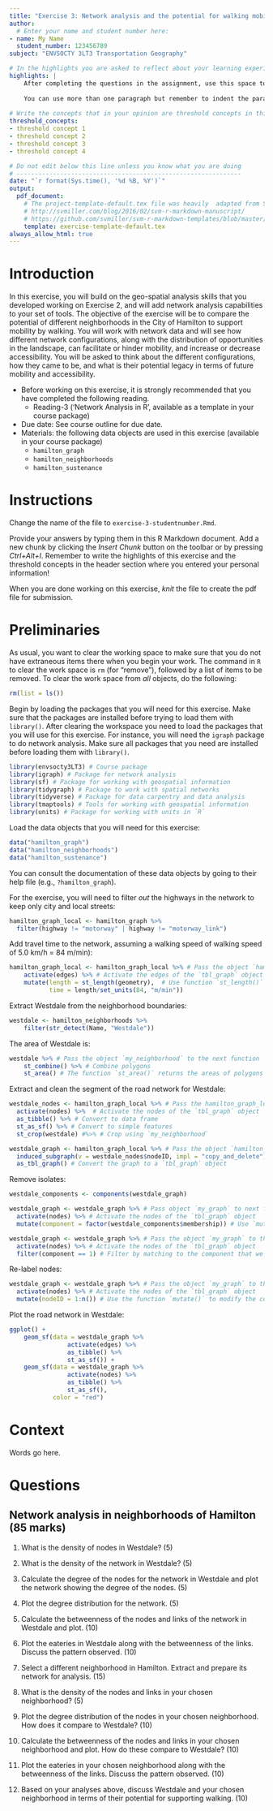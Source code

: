 ```yaml
---
title: "Exercise 3: Network analysis and the potential for walking mobility and accessibility in neighborhoods"
author:
  # Enter your name and student number here:
- name: My Name
  student_number: 123456789
subject: "ENVSOCTY 3LT3 Transportation Geography"

# In the highlights you are asked to reflect about your learning experience while working on this exercise. This section is worth 10 marks.
highlights: |
    After completing the questions in the assignment, use this space to briefly write your thoughts about your learning experience. What did you learn working on this assignment? How were you challenged? Or was it easy?
    
    You can use more than one paragraph but remember to indent the paragraphs. This summary does not need to be very long, try to write it in about 200 words.
    
# Write the concepts that in your opinion are threshold concepts in this exercise. A threshold concept is a key idea that once you grasp it, it changes your understanding of a topic, phenomenon, subject, method, etc. Write between three and five threshold concepts that apply to your learning experience working on this exercise. This section is worth 5 marks.
threshold_concepts: 
- threshold concept 1
- threshold concept 2 
- threshold concept 3
- threshold concept 4

# Do not edit below this line unless you know what you are doing
# --------------------------------------------------------------
date: "`r format(Sys.time(), '%d %B, %Y')`"
output:
  pdf_document:
    # The project-template-default.tex file was heavily  adapted from Steven V. Miller's template for academic manuscripts. See:
    # http://svmiller.com/blog/2016/02/svm-r-markdown-manuscript/
    # https://github.com/svmiller/svm-r-markdown-templates/blob/master/svm-latex-ms.tex
    template: exercise-template-default.tex
always_allow_html: true
---
```


# Introduction

In this exercise, you will build on the geo-spatial analysis skills that you developed working on Exercise 2, and will add network analysis capabilities to your set of tools. The objective of the exercise will be to compare the potential of different neighborhoods in the City of Hamilton to support mobility by walking. You will work with network data and will see how different network configurations, along with the distribution of opportunities in the landscape, can facilitate or hinder mobility, and increase or decrease accessibility. You will be asked to think about the different configurations, how they came to be, and what is their potential legacy in terms of future mobility and accessibility.

* Before working on this exercise, it is strongly recommended that you have completed the following reading.
    + Reading-3 ('Network Analysis in R', available as a template in your course package)
* Due date:	See course outline for due date.
* Materials: the following data objects are used in this exercise (available in your course package)
    + `hamilton_graph`
    + `hamilton_neighborhoods`
    + `hamilton_sustenance`

# Instructions

Change the name of the file to `exercise-3-studentnumber.Rmd`. 

Provide your answers by typing them in this R Markdown document. Add a new chunk by clicking the *Insert Chunk* button on the toolbar or by pressing *Ctrl+Alt+I*. Remember to write the highlights of this exercise and the threshold concepts in the header section where you entered your personal information!

When you are done working on this exercise, _knit_ the file to create the pdf file for submission.

# Preliminaries

As usual, you want to clear the working space to make sure that you do not have extraneous items there when you begin your work. The command in `R` to clear the work space is `rm` (for "remove"), followed by a list of items to be removed. To clear the work space from _all_ objects, do the following:
```r
rm(list = ls())
```

Begin by loading the packages that you will need for this exercise. Make sure that the packages are installed before trying to load them with `library()`. After clearing the workspace you need to load the packages that you will use for this exercise. For instance, you will need the `igraph` package to do network analysis. Make sure all packages that you need are installed before loading them with `library()`. 
```r
library(envsocty3LT3) # Course package
library(igraph) # Package for network analysis
library(sf) # Package for working with geospatial information
library(tidygraph) # Package to work with spatial networks
library(tidyverse) # Package for data carpentry and data analysis
library(tmaptools) # Tools for working with geospatial information
library(units) # Package for working with units in `R`
```

Load the data objects that you will need for this exercise:
```r
data("hamilton_graph")
data("hamilton_neighborhoods")
data("hamilton_sustenance")
```

You can consult the documentation of these data objects by going to their help file (e.g., `?hamilton_graph`).

For the exercise, you will need to filter _out_ the highways in the network to keep only city and local streets:
```r
hamilton_graph_local <- hamilton_graph %>%
  filter(highway != "motorway" | highway != "motorway_link")
```

Add travel time to the network, assuming a walking speed of walking speed of 5.0 km/h = 84 m/min):
```r
hamilton_graph_local <- hamilton_graph_local %>% # Pass the object `hamilton_graph_local` to the following function
    activate(edges) %>% # Activate the edges of the `tbl_graph` object
    mutate(length = st_length(geometry),  # Use function `st_length()` and the geometry of the edges to calculate the length of the link, and use `mutate()` to create a new column in the table to store this information
           time = length/set_units(84, "m/min"))
```

Extract Westdale from the neighborhood boundaries:
```r
westdale <- hamilton_neighborhoods %>%
    filter(str_detect(Name, "Westdale"))
```

The area of Westdale is:
```r
westdale %>% # Pass the object `my_neighborhood` to the next function
    st_combine() %>% # Combine polygons
    st_area() # The function `st_area()` returns the areas of polygons
```

Extract and clean the segment of the road network for Westdale:
```r
westdale_nodes <- hamilton_graph_local %>% # Pass the hamilton_graph_local object to the next function
  activate(nodes) %>%  # Activate the nodes of the `tbl_graph` object
  as_tibble() %>% # Convert to data frame
  st_as_sf() %>% # Convert to simple features
  st_crop(westdale) #%>% # Crop using `my_neighborhood`

westdale_graph <- hamilton_graph_local %>% # Pass the object `hamilton_graph_local` to the next function
  induced_subgraph(v = westdale_nodes$nodeID, impl = "copy_and_delete") %>% # Induced subgraph will take the input graph (that is `hamilton_graph_local`) and induce a subgraph that includes only the vertices (i.e., nodes) indicated in the argument; notice that we are passing the `nodeID` (the unique identifiers of the nodes) of our cropped list of nodes. The method for inducing the subgraph is to copy the elements that will be retained, and then deleting the rest.
  as_tbl_graph() # Convert the graph to a `tbl_graph` object
```

Remove isolates:
```r
westdale_components <- components(westdale_graph)

westdale_graph <- westdale_graph %>% # Pass object `my_graph` to next function
  activate(nodes) %>% # Activate the nodes of the `tbl_graph` object
  mutate(component = factor(westdale_components$membership)) # Use `mutate()` to create a new column with the component membership of the nodes. The membership is a number, but in reality a label, so we will convert it to a factor

westdale_graph <- westdale_graph %>% # Pass the object `my_graph` to the following function
  activate(nodes) %>% # Activate the nodes of the `tbl_graph` object
  filter(component == 1) # Filter by matching to the component that we wish to retain
```

Re-label nodes:
```r
westdale_graph <- westdale_graph %>% # Pass the object `my_graph` to the following function
  activate(nodes) %>% # Activate the nodes of the `tbl_graph` object
  mutate(nodeID = 1:n()) # Use the function `mutate()` to modify the contents of the column `nodeID`: the new values will be from 1 to the number of rows
```

Plot the road network in Westdale:
```r
ggplot() +
    geom_sf(data = westdale_graph %>%
                activate(edges) %>%
                as_tibble() %>%
                st_as_sf()) + 
    geom_sf(data = westdale_graph %>%
                activate(nodes) %>%
                as_tibble() %>%
                st_as_sf(),
            color = "red")
```

# Context

Words go here.

# Questions

## Network analysis in neighborhoods of Hamilton (85 marks)

1. What is the density of nodes in Westdale? (5)

2. What is the density of the network in Westdale? (5)

3. Calculate the degree of the nodes for the network in Westdale and plot the network showing the degree of the nodes. (5)

4. Plot the degree distribution for the network. (5)

5. Calculate the betweenness of the nodes and links of the network in Westdale and plot. (10)

6. Plot the eateries in Westdale along with the betweenness of the links. Discuss the pattern observed. (10)

7. Select a different neighborhood in Hamilton. Extract and prepare its network for analysis. (15)

8. What is the density of the nodes and links in your chosen neighborhood? (5)

9. Plot the degree distribution of the nodes in your chosen neighborhood. How does it compare to Westdale? (10)

10. Calculate the betweenness of the nodes and links in your chosen neighborhood and plot. How do these compare to Westdale? (10)

11. Plot the eateries in your chosen neighborhood along with the betweenness of the links. Discuss the pattern observed. (10)

12. Based on your analyses above, discuss Westdale and your chosen neighborhood in terms of their potential for supporting walking. (10)
